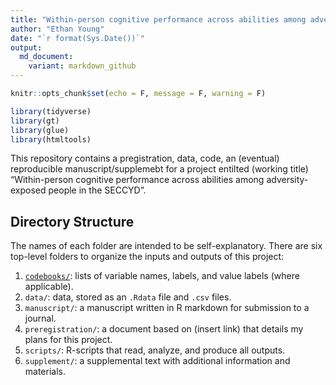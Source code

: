 ```yaml
---
title: "Within-person cognitive performance across abilities among adversity-exposed people in the SECCYD"
author: "Ethan Young"
date: "`r format(Sys.Date())`"
output: 
  md_document:
    variant: markdown_github
---
```


```r
knitr::opts_chunk$set(echo = F, message = F, warning = F)

library(tidyverse)
library(gt)
library(glue)
library(htmltools)
```

This repository contains a pregistration, data, code, an (eventual) reproducible manuscript/supplemebt for a project entilted (working title) "Within-person cognitive performance across abilities among adversity-exposed people in the SECCYD".

## Directory Structure

The names of each folder are intended to be self-explanatory. There are six top-level folders to organize the inputs and outputs of this project:

1.  [`codebooks/`](codebooks/README.md): lists of variable names, labels, and value labels (where applicable).
2.  `data/`: data, stored as an `.Rdata` file and `.csv` files.
3.  `manuscript/`: a manuscript written in R markdown for submission to a journal.
4.  `preregistration/`: a document based on (insert link) that details my plans for this project.
5.  `scripts/`: R-scripts that read, analyze, and produce all outputs.
6.  `supplement/`: a supplemental text with additional information and materials.
